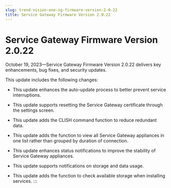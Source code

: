 ```yaml
---
slug: trend-vision-one-sg-firmware-version-2-0-22
title: Service Gateway Firmware Version 2.0.22
---
```

# Service Gateway Firmware Version 2.0.22

October 19, 2023—Service Gateway Firmware Version 2.0.22 delivers key enhancements, bug fixes, and security updates.

This update includes the following changes:

- This update enhances the auto-update process to better prevent service interruptions.

- This update supports resetting the Service Gateway certificate through the settings screen.

- This update adds the CLISH command function to reduce redundant data.

- This update adds the function to view all Service Gateway appliances in one list rather than grouped by duration of connection.

- This update enhances status notifications to improve the stability of Service Gateway appliances.

- This update supports notifications on storage and data usage.

- This update adds the function to check available storage when installing services.
:::
